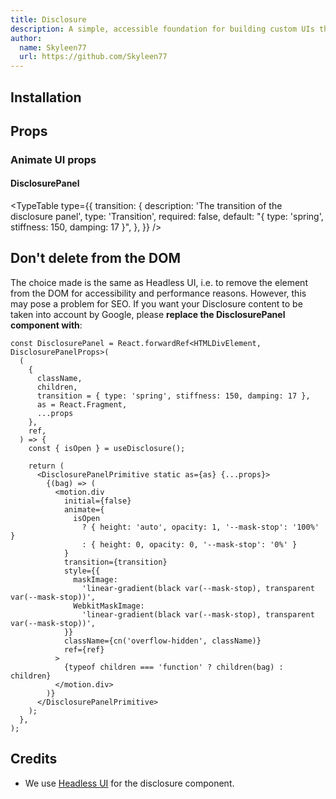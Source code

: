 ```yaml
---
title: Disclosure
description: A simple, accessible foundation for building custom UIs that show and hide content, like togglable accordion panels.
author:
  name: Skyleen77
  url: https://github.com/Skyleen77
---
```


<ComponentPreview name="headless-disclosure-demo" />

## Installation

<ComponentInstallation name="headless-disclosure" />

## Props

<div className="flex flex-row gap-x-3">
  <ExternalLink href="https://headlessui.com/react/disclosure" text="Docs" />
  <ExternalLink
    href="https://headlessui.com/react/disclosure#component-api"
    text="API Reference"
  />
</div>

### Animate UI props

#### DisclosurePanel

<TypeTable
  type={{
    transition: {
      description: 'The transition of the disclosure panel',
      type: 'Transition',
      required: false,
      default: "{ type: 'spring', stiffness: 150, damping: 17 }",
    },
  }}
/>

## Don't delete from the DOM

The choice made is the same as Headless UI, i.e. to remove the element from the DOM for accessibility and performance reasons. However, this may pose a problem for SEO. If you want your Disclosure content to be taken into account by Google, please **replace the DisclosurePanel component with**:

```tsx title="components/animate-ui/headless-disclosure.tsx"
const DisclosurePanel = React.forwardRef<HTMLDivElement, DisclosurePanelProps>(
  (
    {
      className,
      children,
      transition = { type: 'spring', stiffness: 150, damping: 17 },
      as = React.Fragment,
      ...props
    },
    ref,
  ) => {
    const { isOpen } = useDisclosure();

    return (
      <DisclosurePanelPrimitive static as={as} {...props}>
        {(bag) => (
          <motion.div
            initial={false}
            animate={
              isOpen
                ? { height: 'auto', opacity: 1, '--mask-stop': '100%' }
                : { height: 0, opacity: 0, '--mask-stop': '0%' }
            }
            transition={transition}
            style={{
              maskImage:
                'linear-gradient(black var(--mask-stop), transparent var(--mask-stop))',
              WebkitMaskImage:
                'linear-gradient(black var(--mask-stop), transparent var(--mask-stop))',
            }}
            className={cn('overflow-hidden', className)}
            ref={ref}
          >
            {typeof children === 'function' ? children(bag) : children}
          </motion.div>
        )}
      </DisclosurePanelPrimitive>
    );
  },
);
```

## Credits

- We use [Headless UI](https://headlessui.com/react/disclosure) for the disclosure component.

